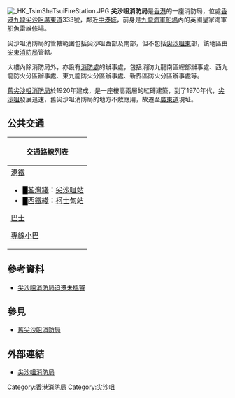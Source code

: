 [[File:_HK_TsimShaTsuiFireStation.JPG|thumb]]
'''尖沙咀消防局'''是[[香港|香港]]的一座消防局，位處[[香港|香港]][[九龍|九龍]][[尖沙咀|尖沙咀]][[廣東道|廣東道]]333號，鄰近[[中港城|中港城]]，前身是[[九龍政府船塢|九龍海軍船塢]]內的英國皇家海軍船魚雷維修場。

尖沙咀消防局的管轄範圍包括尖沙咀西部及南部，但不包括[[尖沙咀東|尖沙咀東]]部，該地區由[[尖東消防局|尖東消防局]]管轄。

大樓內除消防局外，亦設有[[消防處|消防處]]的辦事處，包括消防九龍南區總部辦事處、西九龍防火分區辦事處、東九龍防火分區辦事處、新界區防火分區辦事處等。

[[舊尖沙咀消防局|舊尖沙咀消防局]]於1920年建成，是一座樓高兩層的紅磚建築，到了1970年代，[[尖沙咀|尖沙咀]]發展迅速，舊尖沙咀消防局的地方不敷應用，故遷至[[廣東道|廣東道]]現址。

==公共交通==
{| class="mw-collapsible mw-collapsed wikitable" style="margin: 0 auto; width: 100%;" 
! 交通路線列表
|-
|
;[[港鐵|港鐵]]
*<font color="{{荃灣綫色彩}}">█</font>[[荃灣綫|荃灣綫]]：[[尖沙咀站|尖沙咀站]]
*<font color="{{西鐵綫色彩}}">█</font>[[西鐵綫|西鐵綫]]：[[柯士甸站|柯士甸站]]
;[[香港巴士|巴士]]
{{九龍新界巴士簡單列表|3C|12|14|203C|215P|215X|238P|238X|260X|261B|268B|269B|271|271P|280X|281A|296D|796P|T270}}
{{過海隧道巴士簡單列表|110|973}}{{大嶼山巴士簡單列表|E21X}}
;[[香港小型巴士|專線小巴]]
{{九龍專線小巴簡單列表|3|6|77M|78}}
|}

==參考資料==
*[http://orientaldaily.on.cc/cnt/news/20140314/00176_034.html 尖沙咀消防局迫遷未搵竇] {{Wayback|url=http://orientaldaily.on.cc/cnt/news/20140314/00176_034.html |date=20141006191812 }}

==參見==
*[[舊尖沙咀消防局|舊尖沙咀消防局]]

==外部連結==
* [https://web.archive.org/web/20070210082414/http://www.hkfsd.gov.hk/home/images/station_photo/k/tst.html 尖沙咀消防局]

[[Category:香港消防局|Category:香港消防局]]
[[Category:尖沙咀|Category:尖沙咀]]